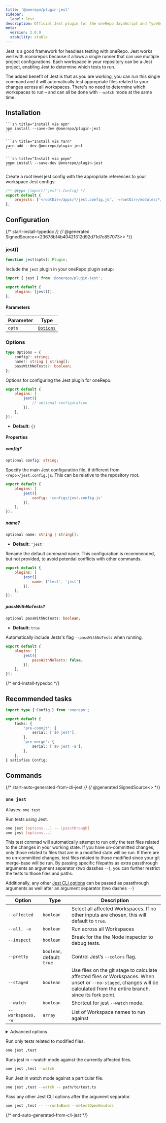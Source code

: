 ```yaml
---
title: '@onerepo/plugin-jest'
sidebar:
  label: Jest
description: Official Jest plugin for the oneRepo JavaScript and TypeScript monorepo toolchain.
meta:
  version: 2.0.0
  stability: stable
---
```



Jest is a good framework for headless testing with oneRepo. Jest works well with monorepos because it allows a single runner that can use multiple project configurations. Each workspace in your repository can be a Jest project, enabling Jest to determine which tests to run.

The added benefit of Jest is that as you are working, you can run this single command and it will automatically test appropriate files related to your changes across all workspaces. There's no need to determine which workspaces to run – and can all be done with `--watch` mode at the same time.

## Installation

<Tabs syncKey="pkgmanager">
  <TabItem label="npm">

    ```sh title="Install via npm"
    npm install --save-dev @onerepo/plugin-jest
    ```

  </TabItem>
  <TabItem label="yarn">

    ```sh title="Install via Yarn"
    yarn add --dev @onerepo/plugin-jest
    ```

  </TabItem>
  <TabItem label="pnpm">

    ```sh title="Install via pnpm"
    pnpm install --save-dev @onerepo/plugin-jest
    ```

  </TabItem>
</Tabs>

Create a root level jest config with the appropriate references to your workspace Jest configs:

```js title="jest.config.js"
/** @type {import('jest').Config} */
export default {
	projects: ['<rootDir>/apps/*/jest.config.js', '<rootDir>/modules/*/jest.config.js'],
};
```

## Configuration

{/* start-install-typedoc */}
{/* @generated SignedSource<<23678b14b40421312d92d71d7c857073>> */}

### jest()

```ts
function jest(opts): Plugin;
```

Include the `jest` plugin in your oneRepo plugin setup:

```js title="onerepo.config.ts" {1,4}
import { jest } from '@onerepo/plugin-jest';

export default {
	plugins: [jest()],
};
```

#### Parameters

| Parameter | Type                  |
| --------- | --------------------- |
| `opts`    | [`Options`](#options) |

### Options

```ts
type Options = {
	config?: string;
	name?: string | string[];
	passWithNoTests?: boolean;
};
```

Options for configuring the Jest plugin for oneRepo.

```js title="onerepo.config.js"
export default {
	plugins: [
		jest({
			// optional configuration
		}),
	],
});
```

- **Default:** `{}`

#### Properties

##### config?

```ts
optional config: string;
```

Specify the main Jest configuration file, if different from `<repo>/jest.config.js`. This can be relative to the repository root.

```js title="onerepo.config.js"
export default {
	plugins: [
		jest({
			config: 'configs/jest.config.js'
		}),
	],
});
```

##### name?

```ts
optional name: string | string[];
```

- **Default:** `'jest'`

Rename the default command name. This configuration is recommended, but not provided, to avoid potential conflicts with other commands.

```js title="onerepo.config.js"
export default {
	plugins: [
		jest({
			name: ['test', 'jest']
		}),
	],
});
```

##### passWithNoTests?

```ts
optional passWithNoTests: boolean;
```

- **Default:** `true`

Automatically include Jests's flag `--passWithNoTests` when running.

```js title="onerepo.config.js"
export default {
	plugins: [
		jest({
			passWithNoTests: false,
		}),
	],
});
```

{/* end-install-typedoc */}

## Recommended tasks

```ts title="./onerepo.config.ts"
import type { Config } from 'onerepo';

export default {
	tasks: {
		'pre-commit': {
			serial: ['$0 jest'],
		},
		'pre-merge': {
			serial: ['$0 jest -a'],
		},
	},
} satisfies Config;
```

## Commands

{/* start-auto-generated-from-cli-jest */}
{/* @generated SignedSource<<d07c05c84216258703af364d558385bb>> */}

### `one jest`

Aliases: `one test`

Run tests using Jest.

```sh
one jest [options...] -- [passthrough]
one jest [options...]
```

This test commad will automatically attempt to run only the test files related to the changes in your working state. If you have un-committed changes, only those related to files that are in a modified state will be run. If there are no un-committed changes, test files related to those modified since your git merge-base will be run. By passing specific filepaths as extra passthrough arguments an argument separator (two dasshes `--`), you can further restrict the tests to those files and paths.

Additionally, any other [Jest CLI options](https://jestjs.io/docs/cli) can be passed as passthrough arguments as well after an argument separator (two dashes `--`)

| Option             | Type                       | Description                                                                                                                                                                 |
| ------------------ | -------------------------- | --------------------------------------------------------------------------------------------------------------------------------------------------------------------------- |
| `--affected`       | `boolean`                  | Select all affected Workspaces. If no other inputs are chosen, this will default to `true`.                                                                                 |
| `--all, -a`        | `boolean`                  | Run across all Workspaces                                                                                                                                                   |
| `--inspect`        | `boolean`                  | Break for the the Node inspector to debug tests.                                                                                                                            |
| `--pretty`         | `boolean`, default: `true` | Control Jest’s `--colors` flag.                                                                                                                                             |
| `--staged`         | `boolean`                  | Use files on the git stage to calculate affected files or Workspaces. When unset or `--no-staged`, changes will be calculated from the entire branch, since its fork point. |
| `--watch`          | `boolean`                  | Shortcut for jest `--watch` mode.                                                                                                                                           |
| `--workspaces, -w` | `array`                    | List of Workspace names to run against                                                                                                                                      |

<details>

<summary>Advanced options</summary>

| Option              | Type                                    | Description                                                                                 |
| ------------------- | --------------------------------------- | ------------------------------------------------------------------------------------------- |
| `--config`          | `string`, default: `"./jest.config.js"` | Path to the jest.config file, relative to the repo root.                                    |
| `--from-ref`        | `string`                                | Git ref to start looking for affected files or Workspaces                                   |
| `--passWithNoTests` | `boolean`, default: `true`              | Allows the test suite to pass when no files are found. See plugin configuration to disable. |
| `--show-advanced`   | `boolean`                               | Pair with `--help` to show advanced options.                                                |
| `--through-ref`     | `string`                                | Git ref to start looking for affected files or Workspaces                                   |

</details>

Run only tests related to modified files.

```sh
one jest ,test
```

Runs jest in --watch mode against the currently affected files.

```sh
one jest ,test --watch
```

Run Jest in watch mode against a particular file.

```sh
one jest ,test --watch -- path/to/test.ts
```

Pass any other Jest CLI options after the argument separator.

```sh
one jest ,test -- --runInBand --detectOpenHandles
```

{/* end-auto-generated-from-cli-jest */}
